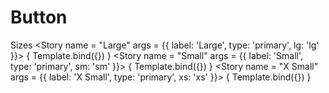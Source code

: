 

<Meta title="BUTTONS/Button" component={Button} />


# Button
Sizes
<Canvas>
    <Story
    name = "Large"
    args = {{
        label: 'Large',
        type: 'primary',
        lg: 'lg'
    }}>
        { Template.bind({}) }
    </Story>
    <Story
    name = "Small"
    args = {{
        label: 'Small',
        type: 'primary',
        sm: 'sm'
    }}>
        { Template.bind({}) }
    </Story>
    <Story
    name = "X Small"
    args = {{
        label: 'X Small',
        type: 'primary',
        xs: 'xs'
    }}>
        { Template.bind({}) }
    </Story>
</Canvas>
